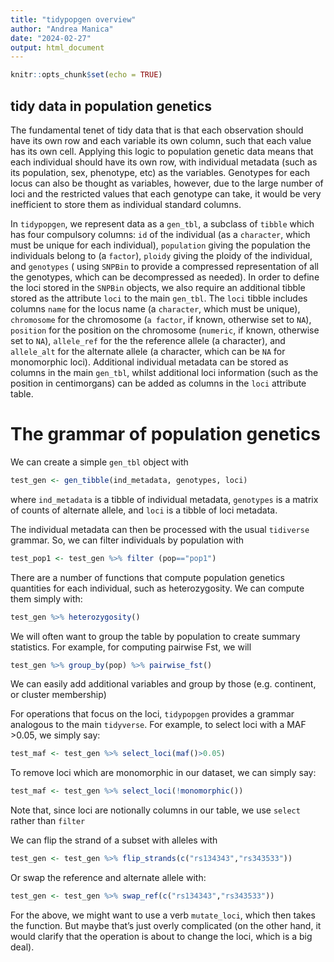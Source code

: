```yaml
---
title: "tidypopgen overview"
author: "Andrea Manica"
date: "2024-02-27"
output: html_document
---
```


```r
knitr::opts_chunk$set(echo = TRUE)
```

## tidy data in population genetics

The fundamental tenet of tidy data that is that each observation should have its
own row and each variable its own column, such that each value has its own cell.
Applying this logic to population genetic data means that each individual should
have its own row, with individual metadata (such as its population, sex, phenotype, etc)
as the variables. Genotypes for each locus can also be thought as variables, however, due
to the large number of loci and the restricted values that each genotype can take, it would
be very inefficient to store them as individual standard columns. 

In `tidypopgen`, we represent data as a `gen_tbl`, a subclass of `tibble` which has
four compulsory columns: `id` of the individual (as a `character`, which must 
be unique for each individual), `population` giving the population the 
individuals belong to (a `factor`), `ploidy` giving the ploidy of the individual, and `genotypes` (
using `SNPBin` to provide a compressed representation of all the genotypes, which
can be decompressed as needed). In order to define the loci stored in the `SNPBin` objects,
we also require an additional tibble stored as the attribute `loci` to the main `gen_tbl`. 
The `loci` tibble includes columns
`name` for the locus name (a `character`, which must be unique), `chromosome` for the chromosome (`a factor`, if known, 
otherwise set to `NA`), `position` for the position on the chromosome (`numeric`, if known, 
otherwise set to `NA`), `allele_ref` for the the reference allele (a character),
and `allele_alt` for the alternate allele (a character, which can be `NA` for
monomorphic loci). Additional individual metadata can be stored as columns in
the main `gen_tbl`, whilst additional loci information (such as the position in 
centimorgans) can be added as columns in the `loci` attribute table.

# The grammar of population genetics

We can create a simple `gen_tbl` object with
```r
test_gen <- gen_tibble(ind_metadata, genotypes, loci)
```

where `ind_metadata` is a tibble of individual metadata, `genotypes` is a matrix of counts of alternate
allele, and `loci` is a tibble of loci metadata.

The individual metadata can then be processed with the usual `tidiverse` grammar.
So, we can filter individuals by population with
```r
test_pop1 <- test_gen %>% filter (pop=="pop1")
```

There are a number of functions that compute population genetics quantities for each
individual, such as heterozygosity. We can compute them simply with:
```r
test_gen %>% heterozygosity()
```

We will often want to group the table by population to create summary statistics.
For example, for computing pairwise Fst, we will
```r
test_gen %>% group_by(pop) %>% pairwise_fst()
```

We can easily add additional variables and group by those (e.g. continent, or
cluster membership)

For operations that focus on the loci, `tidypopgen` provides a grammar analogous
to the main `tidyverse`. For example, to select loci with a MAF >0.05, we simply
say:
```r
test_maf <- test_gen %>% select_loci(maf()>0.05)
```

To remove loci which are monomorphic in our dataset, we can simply say:
```r
test_maf <- test_gen %>% select_loci(!monomorphic())
```

Note that, since loci are notionally columns in our table, we use `select` rather
than `filter`

We can flip the strand of a subset with alleles with
```r
test_gen <- test_gen %>% flip_strands(c("rs134343","rs343533"))
```

Or swap the reference and alternate allele with:
```r
test_gen <- test_gen %>% swap_ref(c("rs134343","rs343533"))
```

For the above, we might want to use a verb `mutate_loci`, which then takes the 
function. But maybe that's just overly complicated (on the other hand, it would
clarify that the operation is about to change the loci, which is a big deal).
